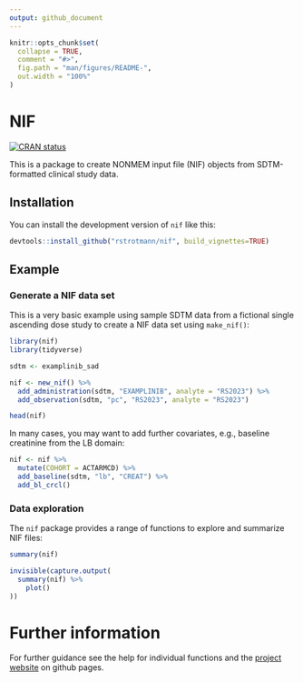 ```yaml
---
output: github_document
---
```


<!-- README.md is generated from README.Rmd. Please edit that file -->

```r
knitr::opts_chunk$set(
  collapse = TRUE,
  comment = "#>",
  fig.path = "man/figures/README-",
  out.width = "100%"
)
```

# NIF

<!-- badges: start -->
[![CRAN status](https://www.r-pkg.org/badges/version/nif)](https://CRAN.R-project.org/package=nif)
<!-- badges: end -->

This is a package to create NONMEM input file (NIF) objects from SDTM-formatted
clinical study data.

## Installation

You can install the development version of `nif` like this:

``` r
devtools::install_github("rstrotmann/nif", build_vignettes=TRUE)
```

## Example

### Generate a NIF data set

This is a very basic example using sample SDTM data from a fictional single
ascending dose study to create a NIF data set using `make_nif()`:

```r
library(nif)
library(tidyverse)

sdtm <- examplinib_sad

nif <- new_nif() %>% 
  add_administration(sdtm, "EXAMPLINIB", analyte = "RS2023") %>% 
  add_observation(sdtm, "pc", "RS2023", analyte = "RS2023")

head(nif)
```

In many cases, you may want to add further covariates, e.g., baseline creatinine
from the LB domain:

```r
nif <- nif %>%  
  mutate(COHORT = ACTARMCD) %>% 
  add_baseline(sdtm, "lb", "CREAT") %>% 
  add_bl_crcl()
```

### Data exploration

The `nif` package provides a range of functions to explore and summarize NIF
files:

```r
summary(nif)

invisible(capture.output(
  summary(nif) %>%
    plot()
))
```

# Further information

For further guidance see the help for individual functions and the [project
website](https://rstrotmann.github.io/nif/) on github pages.

